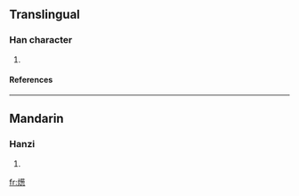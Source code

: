 ==Translingual==
===Han character===
{{Han char|rn=86|rad=火|as=13|sn=17|four=|canj=火廿心心 (FTPP)}}
# {{defn|Han|sort=火13}}
====References====
{{Han ref|kx=0685.070|dkj=19476|dj=1097.110|hdz=32240.090|uh=71EA|ud=29162}}

----
==Mandarin==
===Hanzi===
{{cmn-hanzi|pin=[[cōng]] (cong1)|wg=ts'ung<sup>1</sup>}}
# {{defn|Mandarin}}

[[fr:燪]]